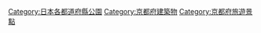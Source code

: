 {{Catnav|頁面分類|地理|各國地理|日本地理|日本公園}}
{{Catnav|頁面分類|各種主題的頁面分類|按國家分類|各國公園|日本公園}}
{{日本行政區劃分類導航|公園}}
{{Commons category|Parks in Kyoto prefecture}}

[[Category:日本各都道府縣公園|Category:日本各都道府縣公園]]
[[Category:京都府建築物|Category:京都府建築物]]
[[Category:京都府旅遊景點|Category:京都府旅遊景點]]